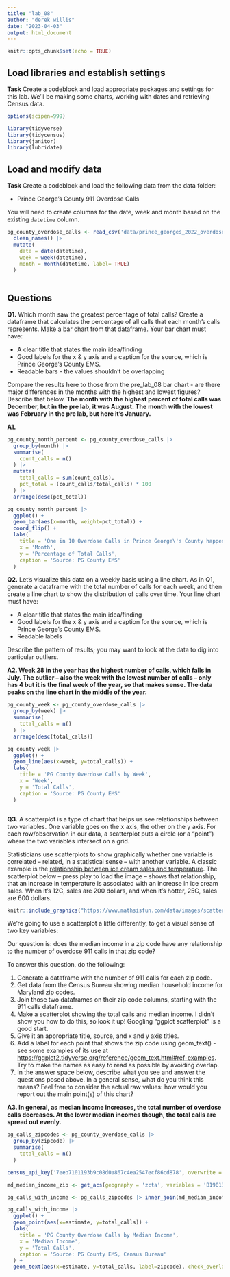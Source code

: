 ```yaml
---
title: "lab_08"
author: "derek willis"
date: "2023-04-03"
output: html_document
---
```


```r
knitr::opts_chunk$set(echo = TRUE)
```

## Load libraries and establish settings

**Task** Create a codeblock and load appropriate packages and settings for this lab. We'll be making some charts, working with dates and retrieving Census data.

```r
options(scipen=999)

library(tidyverse)
library(tidycensus)
library(janitor)
library(lubridate)
```

## Load and modify data

**Task** Create a codeblock and load the following data from the data folder:

-   Prince George's County 911 Overdose Calls

You will need to create columns for the date, week and month based on the existing `datetime` column.

```r
pg_county_overdose_calls <- read_csv('data/prince_georges_2022_overdoses.csv') |>
  clean_names() |>
  mutate(
    date = date(datetime),
    week = week(datetime),
    month = month(datetime, label= TRUE)
  )
  
```

## Questions

**Q1.** Which month saw the greatest percentage of total calls? Create a dataframe that calculates the percentage of all calls that each month's calls represents. Make a bar chart from that dataframe. Your bar chart must have:

-   A clear title that states the main idea/finding
-   Good labels for the x & y axis and a caption for the source, which is Prince George's County EMS.
-   Readable bars - the values shouldn't be overlapping

Compare the results here to those from the pre_lab_08 bar chart - are there major differences in the months with the highest and lowest figures? Describe that below. **The month with the highest percent of total calls was December, but in the pre lab, it was August. The month with the lowest was February in the pre lab, but here it's January.**

**A1.**

```r
pg_county_month_percent <- pg_county_overdose_calls |>
  group_by(month) |>
  summarise(
    count_calls = n()
  ) |> 
  mutate(
    total_calls = sum(count_calls),
    pct_total = (count_calls/total_calls) * 100
  ) |>
  arrange(desc(pct_total))

```

```r
pg_county_month_percent |>
  ggplot() +
  geom_bar(aes(x=month, weight=pct_total)) + 
  coord_flip() + 
  labs(
    title = 'One in 10 Overdose Calls in Prince George\'s County happen in December',
    x = 'Month',
    y = 'Percentage of Total Calls',
    caption = 'Source: PG County EMS'
  )
```

**Q2.** Let's visualize this data on a weekly basis using a line chart. As in Q1, generate a dataframe with the total number of calls for each week, and then create a line chart to show the distribution of calls over time. Your line chart must have:

-   A clear title that states the main idea/finding
-   Good labels for the x & y axis and a caption for the source, which is Prince George's County EMS.
-   Readable labels

Describe the pattern of results; you may want to look at the data to dig into particular outliers.

**A2. Week 28 in the year has the highest number of calls, which falls in July. The outlier – also the week with the lowest number of calls – only has 4 but it is the final week of the year, so that makes sense. The data peaks on the line chart in the middle of the year.**

```r
pg_county_week <- pg_county_overdose_calls |>
  group_by(week) |>
  summarise(
    total_calls = n()
  ) |>
  arrange(desc(total_calls))
```

```r
pg_county_week |>
  ggplot() +
  geom_line(aes(x=week, y=total_calls)) +
  labs(
    title = 'PG County Overdose Calls by Week',
    x = 'Week',
    y = 'Total Calls',
    caption = 'Source: PG County EMS'
  )
```

```r

```

**Q3.** A scatterplot is a type of chart that helps us see relationships between two variables. One variable goes on the x axis, the other on the y axis. For each row/observation in our data, a scatterplot puts a circle (or a "point") where the two variables intersect on a grid.

Statisticians use scatterplots to show graphically whether one variable is correlated -- related, in a statistical sense -- with another variable. A classic example is the [relationship between ice cream sales and temperature](https://www.mathsisfun.com/data/scatter-xy-plots.html). The scatterplot below -- press play to load the image -- shows that relationship, that an increase in temperature is associated with an increase in ice cream sales. When it's 12C, sales are 200 dollars, and when it's hotter, 25C, sales are 600 dollars.

```r
knitr::include_graphics("https://www.mathsisfun.com/data/images/scatter-ice-cream1.svg")
```

We're going to use a scatterplot a little differently, to get a visual sense of two key variables:

Our question is: does the median income in a zip code have any relationship to the number of overdose 911 calls in that zip code?

To answer this question, do the following:

1.  Generate a dataframe with the number of 911 calls for each zip code.
2.  Get data from the Census Bureau showing median household income for Maryland zip codes.
3.  Join those two dataframes on their zip code columns, starting with the 911 calls dataframe.
4.  Make a scatterplot showing the total calls and median income. I didn't show you how to do this, so look it up! Googling "ggplot scatterplot" is a good start.
5.  Give it an appropriate title, source, and x and y axis titles.
6.  Add a label for each point that shows the zip code using geom_text() - see some examples of its use at <https://ggplot2.tidyverse.org/reference/geom_text.html#ref-examples>. Try to make the names as easy to read as possible by avoiding overlap.
7.  In the answer space below, describe what you see and answer the questions posed above. In a general sense, what do you think this means? Feel free to consider the actual raw values: how would you report out the main point(s) of this chart?

**A3. In general, as median income increases, the total number of overdose calls decreases. At the lower median incomes though, the total calls are spread out evenly.**

```r
pg_calls_zipcodes <- pg_county_overdose_calls |>
  group_by(zipcode) |>
  summarise(
    total_calls = n()
  ) 

census_api_key('7eeb7101193b9c08d0a867c4ea2547ecf86cd878', overwrite = TRUE) 

md_median_income_zip <- get_acs(geography = 'zcta', variables = 'B19013_001', state = 'MD', year = 2019)

pg_calls_with_income <- pg_calls_zipcodes |> inner_join(md_median_income_zip, by = c('zipcode'='GEOID'))

pg_calls_with_income |>
  ggplot() +
  geom_point(aes(x=estimate, y=total_calls)) +
  labs(
    title = 'PG County Overdose Calls by Median Income',
    x = 'Median Income',
    y = 'Total Calls',
    caption = 'Source: PG County EMS, Census Bureau'
  ) +
  geom_text(aes(x=estimate, y=total_calls, label=zipcode), check_overlap = TRUE, size=2, angle=45)
```
